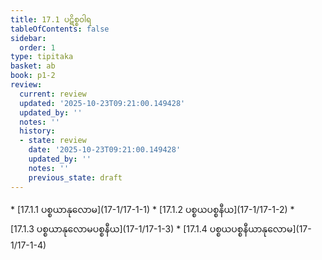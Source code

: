 ```yaml
---
title: 17.1 ပဋိစ္စဝါရ
tableOfContents: false
sidebar:
  order: 1
type: tipitaka
basket: ab
book: p1-2
review:
  current: review
  updated: '2025-10-23T09:21:00.149428'
  updated_by: ''
  notes: ''
  history:
  - state: review
    date: '2025-10-23T09:21:00.149428'
    updated_by: ''
    notes: ''
    previous_state: draft
---
```



<ReviewStatus review={frontmatter.review} showDetails={true} />

<HypothesisAnnotation frontmatter={frontmatter} />

<DynamicBreadcrumb />



<TableOfContents book="p1-2" section="17.1">
* [17.1.1 ပစ္စယာနုလောမ](17-1/17-1-1)
* [17.1.2 ပစ္စယပစ္စနီယ](17-1/17-1-2)
* [17.1.3 ပစ္စယာနုလောမပစ္စနီယ](17-1/17-1-3)
* [17.1.4 ပစ္စယပစ္စနီယာနုလောမ](17-1/17-1-4)
</TableOfContents>